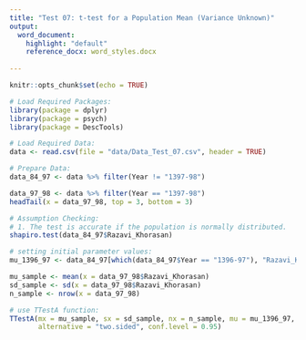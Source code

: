 ```yaml
---
title: "Test 07: t-test for a Population Mean (Variance Unknown)"
output:
  word_document:
    highlight: "default"
    reference_docx: word_styles.docx
   
---
```


```r
knitr::opts_chunk$set(echo = TRUE)
```

```r
# Load Required Packages:
library(package = dplyr)
library(package = psych)
library(package = DescTools)

# Load Required Data:
data <- read.csv(file = "data/Data_Test_07.csv", header = TRUE)

# Prepare Data:
data_84_97 <- data %>% filter(Year != "1397-98")

data_97_98 <- data %>% filter(Year == "1397-98")
headTail(x = data_97_98, top = 3, bottom = 3)
```

```r
# Assumption Checking:
# 1. The test is accurate if the population is normally distributed.
shapiro.test(data_84_97$Razavi_Khorasan)
```

```r
# setting initial parameter values:
mu_1396_97 <- data_84_97[which(data_84_97$Year == "1396-97"), "Razavi_Khorasan"]

mu_sample <- mean(x = data_97_98$Razavi_Khorasan)
sd_sample <- sd(x = data_97_98$Razavi_Khorasan)
n_sample <- nrow(x = data_97_98)

# use TTestA function:
TTestA(mx = mu_sample, sx = sd_sample, nx = n_sample, mu = mu_1396_97,
       alternative = "two.sided", conf.level = 0.95)
```


